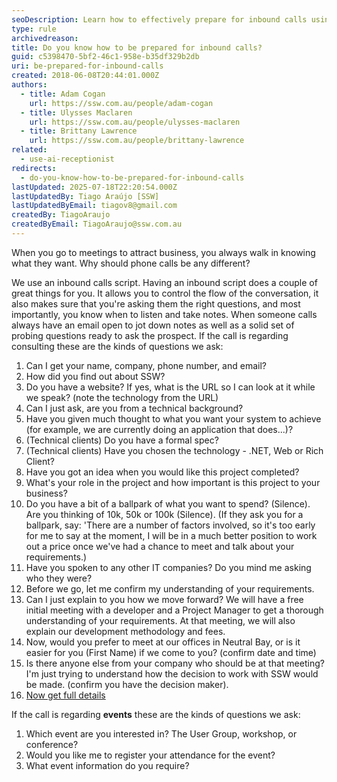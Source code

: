 ```yaml
---
seoDescription: Learn how to effectively prepare for inbound calls using our proven script and question strategy.
type: rule
archivedreason:
title: Do you know how to be prepared for inbound calls?
guid: c5398470-5bf2-46c1-958e-b35df329b2db
uri: be-prepared-for-inbound-calls
created: 2018-06-08T20:44:01.000Z
authors:
  - title: Adam Cogan
    url: https://ssw.com.au/people/adam-cogan
  - title: Ulysses Maclaren
    url: https://ssw.com.au/people/ulysses-maclaren
  - title: Brittany Lawrence
    url: https://ssw.com.au/people/brittany-lawrence
related:
  - use-ai-receptionist
redirects:
  - do-you-know-how-to-be-prepared-for-inbound-calls
lastUpdated: 2025-07-18T22:20:54.000Z
lastUpdatedBy: Tiago Araújo [SSW]
lastUpdatedByEmail: tiagov8@gmail.com
createdBy: TiagoAraujo
createdByEmail: TiagoAraujo@ssw.com.au
---
```


When you go to meetings to attract business, you always walk in knowing what they want. Why should phone calls be any different?

We use an inbound calls script. Having an inbound script does a couple of great things for you. It allows you to control the flow of the conversation, it also makes sure that you're asking them the right questions, and most importantly, you know when to listen and take notes. When someone calls always have an email open to jot down notes as well as a solid set of probing questions ready to ask the prospect.
If the call is regarding consulting these are the kinds of questions we ask:

1. Can I get your name, company, phone number, and email?
2. How did you find out about SSW?
3. Do you have a website? If yes, what is the URL so I can look at it while we speak? (note the technology from the URL)
4. Can I just ask, are you from a technical background?
5. Have you given much thought to what you want your system to achieve (for example, we are currently doing an application that does...)?
6. (Technical clients) Do you have a formal spec?
7. (Technical clients) Have you chosen the technology - .NET, Web or Rich Client?
8. Have you got an idea when you would like this project completed?
9. What's your role in the project and how important is this project to your business?
10. Do you have a bit of a ballpark of what you want to spend? (Silence). Are you thinking of 10k, 50k or 100k (Silence). (If they ask you for a ballpark, say: 'There are a number of factors involved, so it's too early for me to say at the moment, I will be in a much better position to work out a price once we've had a chance to meet and talk about your requirements.)
11. Have you spoken to any other IT companies? Do you mind me asking who they were?
12. Before we go, let me confirm my understanding of your requirements.
13. Can I just explain to you how we move forward? We will have a free initial meeting with a developer and a Project Manager to get a thorough understanding of your requirements. At that meeting, we will also explain our development methodology and fees.
14. Now, would you prefer to meet at our offices in Neutral Bay, or is it easier for you (First Name) if we come to you? (confirm date and time)
15. Is there anyone else from your company who should be at that meeting? I'm just trying to understand how the decision to work with SSW would be made. (confirm you have the decision maker).
16. [Now get full details](/always-get-your-prospects-full-contact-details)

If the call is regarding **events** these are the kinds of questions we ask:

1. Which event are you interested in? The User Group, workshop, or conference?
2. Would you like me to register your attendance for the event?
3. What event information do you require?
